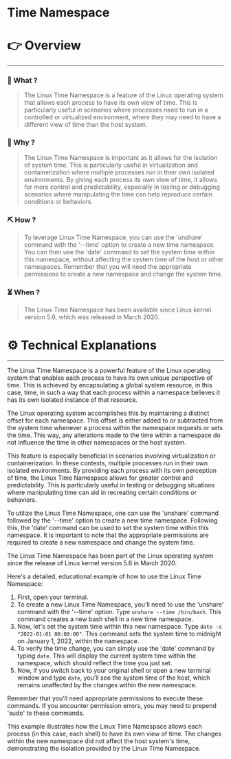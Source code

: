 # Time Namespace


# 👉 Overview

---

### 👀 What ?

> The Linux Time Namespace is a feature of the Linux operating system that allows each process to have its own view of time. This is particularly useful in scenarios where processes need to run in a controlled or virtualized environment, where they may need to have a different view of time than the host system.
> 

### 🧐 Why ?

> The Linux Time Namespace is important as it allows for the isolation of system time. This is particularly useful in virtualization and containerization where multiple processes run in their own isolated environments. By giving each process its own view of time, it allows for more control and predictability, especially in testing or debugging scenarios where manipulating the time can help reproduce certain conditions or behaviors.
> 

### ⛏️ How ?

> To leverage Linux Time Namespace, you can use the 'unshare' command with the '--time' option to create a new time namespace. You can then use the 'date' command to set the system time within this namespace, without affecting the system time of the host or other namespaces. Remember that you will need the appropriate permissions to create a new namespace and change the system time.
> 

### ⏳ When ?

> The Linux Time Namespace has been available since Linux kernel version 5.6, which was released in March 2020.
> 

# ⚙️ Technical Explanations

---

The Linux Time Namespace is a powerful feature of the Linux operating system that enables each process to have its own unique perspective of time. This is achieved by encapsulating a global system resource, in this case, time, in such a way that each process within a namespace believes it has its own isolated instance of that resource.

The Linux operating system accomplishes this by maintaining a distinct offset for each namespace. This offset is either added to or subtracted from the system time whenever a process within the namespace requests or sets the time. This way, any alterations made to the time within a namespace do not influence the time in other namespaces or the host system.

This feature is especially beneficial in scenarios involving virtualization or containerization. In these contexts, multiple processes run in their own isolated environments. By providing each process with its own perception of time, the Linux Time Namespace allows for greater control and predictability. This is particularly useful in testing or debugging situations where manipulating time can aid in recreating certain conditions or behaviors.

To utilize the Linux Time Namespace, one can use the 'unshare' command followed by the '--time' option to create a new time namespace. Following this, the 'date' command can be used to set the system time within this namespace. It is important to note that the appropriate permissions are required to create a new namespace and change the system time.

The Linux Time Namespace has been part of the Linux operating system since the release of Linux kernel version 5.6 in March 2020.

Here's a detailed, educational example of how to use the Linux Time Namespace:

1. First, open your terminal.
2. To create a new Linux Time Namespace, you'll need to use the 'unshare' command with the '--time' option. Type `unshare --time /bin/bash`. This command creates a new bash shell in a new time namespace.
3. Now, let's set the system time within this new namespace. Type `date -s "2022-01-01 00:00:00"`. This command sets the system time to midnight on January 1, 2022, within the namespace.
4. To verify the time change, you can simply use the 'date' command by typing `date`. This will display the current system time within the namespace, which should reflect the time you just set.
5. Now, if you switch back to your original shell or open a new terminal window and type `date`, you'll see the system time of the host, which remains unaffected by the changes within the new namespace.

Remember that you'll need appropriate permissions to execute these commands. If you encounter permission errors, you may need to prepend 'sudo' to these commands.

This example illustrates how the Linux Time Namespace allows each process (in this case, each shell) to have its own view of time. The changes within the new namespace did not affect the host system's time, demonstrating the isolation provided by the Linux Time Namespace.
